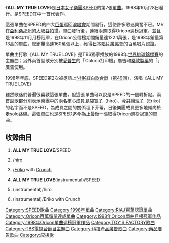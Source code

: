 {{Infobox Single
| Name        = ALL MY TRUE LOVE
| Artist      = [[SPEED_(日本音樂團體)|SPEED]]
| Album       = [[MOMENT_(SPEED專輯)|MOMENT]]
| Released    = 1998年10月28日
| Genre       = [[J-POP|J-POP]]
| Length      = 29分9秒
| Label       = [[TOY'S_FACTORY|TOY'S FACTORY]]
| Producer    = [[伊秩弘將|伊秩弘將]]
| Chart position =*週間最高排行第1位([[Oricon|Oricon]])
*1998年11月度月間排行第1位([[Oricon|Oricon]])
*1998年年間排行第13位([[Oricon|Oricon]])
| Certification= *Million <small>（[[日本唱片業協會|日本唱片業協會]]）</small>
| Last single = [[ALIVE_(SPEED單曲)|ALIVE]]<br />(1998年)
| This single = '''ALL MY TRUE LOVE'''<br />(1998年)
| Next single = [[Precious_Time_(SPEED單曲)|Precious Time]]<br />(1999年)
}}
《'''ALL MY TRUE LOVE'''》是[[日本|日本]][[女子樂團|女子樂團]][[SPEED_(日本音樂團體)|SPEED]]的第7張[[單曲|單曲]]。1998年10月28日發行。是SPEED其中一首代表作。

這張單曲在SPEED的四大[[巨蛋|巨蛋]]巡回[[演唱會|演唱會]]期間發行，這使許多歌迷興奮不已。MV在[[亞利桑那州|亞利桑那州]]的[[科羅拉多大峽谷|大峽谷]]拍攝。單曲發行後，連續兩週取得Oricon週榜冠軍，並且是1998年11月月榜冠軍，在Oricon公信榜期間銷量達122.1萬張，是1998年銷量第13高的單曲。總銷量高達160萬張以上，獲得[[日本唱片業協會|日本唱片業協會]]的百萬唱片認證。

單曲主打歌《ALL MY TRUE LOVE》是TBS獨家播放的1998年[[世界排球錦標賽|世界排球錦標賽]]的主題曲；另外兩首副歌分別被[[精工愛普生|愛普生]]的「Colorio打印機」廣告和[[樂敦製藥|樂敦製藥]]的「{{lang|ja|キャンパスリップ}}」廣告使用。

1998年年底，SPEED第2次被邀請上[[NHK紅白歌合戰|NHK紅白歌合戰]]（[[第49回NHK紅白歌合戰|第49回]]），演唱《ALL MY TRUE LOVE》

雖然歌迷們普遍很喜歡這張單曲，但這張單曲可以說是SPEED的一個轉折點。兩首副歌都分別表示樂團中的兩名核心成員[[島袋寬子|島袋寬子]]（hiro）、[[今井繪理子|今井繪理子]]（Eriko）的名字而不是SPEED，為成員之間的關係埋下芥蒂，日後樂團成員更多地傾向於走solo路線。這張單曲也是SPEED迄今為止最後一張取得Oricon週榜冠軍的單曲。

== 收錄曲目 ==
#'''ALL MY TRUE LOVE'''/SPEED
#{{lang|ja|'''見つめていたい'''}}/[[島袋寬子|hiro]]
#{{lang|ja|'''冷たくしないで'''}}/[[今井繪理子|Eriko]] with [[Crunch|Crunch]]
#'''ALL MY TRUE LOVE'''(instrumental)/SPEED
#{{lang|ja|'''見つめていたい'''}}(instrumental)/hiro
#{{lang|ja|'''冷たくしないで'''}}(instrumental)/Eriko with Crunch

{{SPEED}}
{{Oricon單曲月榜冠軍 (1990年代後期)|1998年11月}}

{{DEFAULTSORT:All My True Love}}
[[Category:SPEED歌曲|Category:SPEED歌曲]]
[[Category:1998年單曲|Category:1998年單曲]]
[[Category:RIAJ百萬認證單曲|Category:RIAJ百萬認證單曲]]
[[Category:Oricon百萬銷量達成單曲|Category:Oricon百萬銷量達成單曲]]
[[Category:1998年Oricon單曲月榜冠軍作品|Category:1998年Oricon單曲月榜冠軍作品]]
[[Category:1998年Oricon單曲週榜冠軍作品|Category:1998年Oricon單曲週榜冠軍作品]]
[[Category:TOY'S_FACTORY歌曲|Category:TOY'S FACTORY歌曲]]
[[Category:TBS電視台節目主題曲|Category:TBS電視台節目主題曲]]
[[Category:科技產品廣告歌曲|Category:科技產品廣告歌曲]]
[[Category:藥品廣告歌曲|Category:藥品廣告歌曲]]
[[Category:应援歌|Category:应援歌]]